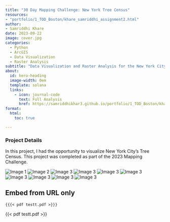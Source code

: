 ```yaml
---
title: "30 Day Mapping Challenge: New York Tree Census"
resources: 
- "portfolio/1_TOD_Boston/khare_samriddhi_assignment2.html"
author:
- Samriddhi Khare
date: 2023-09-22
image: cover.jpg
categories:
  - Python
  - ArcGIS
  - Data Visualization
  - Raster Analysis
subtitle: "Data Visualization and Raster Analysis for the New York City Tree Census."
about:
  id: hero-heading
  image-width: 0em
  template: solana
  links:
    - icon: journal-code
      text: Full Analysis
      href: https://samriddhikhar3.github.io/portfolio/1_TOD_Boston/khare_samriddhi_assignment2.html  
format:
  html:
    toc: true

---
```


### Project Details

In this project, I had the opportunity to visualize New York City's Tree Census. This project was completed as part of the 2023 Mapping Challenge.  

![Image 1](11_skhare.png)
![Image 2](2_skhare.png)
![Image 3](9_skhare.png)
![Image 3](13_skhare.png)
![Image 3](18_skhare.gif)
![Image 3](20_skhare.png)
![Image 3](21_skhare.png)
![Image 3](24_skhare.png)
![Image 3](25_skhare.png)
![Image 3](27_skhare.png)


<style>
.pdf {
  max-width: 100%;
	width: 600px;
	height: 600px;
	border: 10px solid rgba(0,0,0,.2);
	margin: 0;
}
</style>


## Embed from URL only

`{{{< pdf testt.pdf >}}}`

{{< pdf testt.pdf >}}





